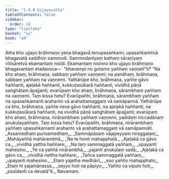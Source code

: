 ```yaml
---
title: "1.4.9 Ujjayasutta"
tableOfContents: false
sidebar:
  order: 10
type: "tipitaka"
basket: "su"
book: "a4"
---
```



<DynamicBreadcrumb />

<Division number="39" book="a4">

<Paragraph number="271" book="a4">
Atha kho ujjayo brāhmaṇo yena bhagavā tenupasaṅkami; upasaṅkamitvā bhagavatā saddhiṃ sammodi. Sammodanīyaṃ kathaṃ sāraṇīyaṃ vītisāretvā ekamantaṃ nisīdi. Ekamantaṃ nisinno kho ujjayo brāhmaṇo bhagavantaṃ etadavoca—  “bhavampi no gotamo yaññaṃ vaṇṇetī”ti? “Na kho ahaṃ, brāhmaṇa, sabbaṃ yaññaṃ vaṇṇemi; na panāhaṃ, brāhmaṇa, sabbaṃ yaññaṃ na vaṇṇemi. Yathārūpe kho, brāhmaṇa, yaññe gāvo haññanti, ajeḷakā haññanti, kukkuṭasūkarā haññanti, vividhā pāṇā saṅghātaṃ āpajjanti; evarūpaṃ kho ahaṃ, brāhmaṇa, sārambhaṃ yaññaṃ na vaṇṇemi. Taṃ kissa hetu? Evarūpañhi, brāhmaṇa, sārambhaṃ yaññaṃ na upasaṅkamanti arahanto vā arahattamaggaṃ vā samāpannā.
</Paragraph>

<Paragraph number="272" book="a4">
Yathārūpe ca kho, brāhmaṇa, yaññe neva gāvo haññanti, na ajeḷakā haññanti, na kukkuṭasūkarā haññanti, na vividhā pāṇā saṅghātaṃ āpajjanti; evarūpaṃ kho ahaṃ, brāhmaṇa, nirārambhaṃ yaññaṃ vaṇṇemi, yadidaṃ niccadānaṃ anukulayaññaṃ. Taṃ kissa hetu? Evarūpañhi, brāhmaṇa, nirārambhaṃ yaññaṃ upasaṅkamanti arahanto vā arahattamaggaṃ vā samāpannāti.
</Paragraph>

<Paragraph number="273" type="verses" book="a4">
_Assamedhaṃ purisamedhaṃ,_  
_Sammāpāsaṃ vājapeyyaṃ niraggaḷaṃ;_  
_Mahāyaññā mahārambhā,_  
_Na te honti mahapphalā._  

</Paragraph>

<Paragraph number="274" type="verses" book="a4">
_Ajeḷakā ca gāvo ca,_  
_vividhā yattha haññare;_  
_Na taṃ sammaggatā yaññaṃ,_  
_upayanti mahesino._  

</Paragraph>

<Paragraph number="275" type="verses" book="a4">
_Ye ca yaññā nirārambhā,_  
_yajanti anukulaṃ sadā;_  
_Ajeḷakā ca gāvo ca,_  
_vividhā nettha haññare;_  
_Tañca sammaggatā yaññaṃ,_  
_upayanti mahesino._  

</Paragraph>

<Paragraph number="276" type="verses" book="a4">
_Etaṃ yajetha medhāvī,_  
_eso yañño mahapphalo;_  
_Etaṃ hi yajamānassa,_  
_seyyo hoti na pāpiyo;_  
_Yañño ca vipulo hoti,_  
_pasīdanti ca devatā”ti._  


</Paragraph>
</Division>

<Paragraph number="277" type="center" book="a4">
Navamaṃ.
</Paragraph>